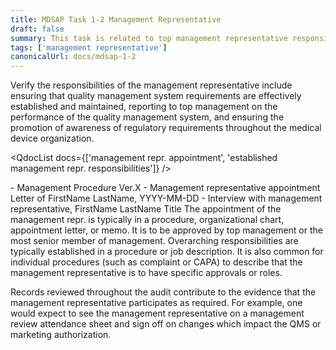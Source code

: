 ```yaml
---
title: MDSAP Task 1-2 Management Representative
draft: false
summary: This task is related to top management representative responsibilities.
tags: ['management representative']
canonicalUrl: docs/mdsap-1-2
---
```



<RegLang>
  Verify the responsibilities of the management representative include ensuring that quality
  management system requirements are effectively established and maintained, reporting to top
  management on the performance of the quality management system, and ensuring the promotion of
  awareness of regulatory requirements throughout the medical device organization.
</RegLang>

<QdocList
  docs={['management repr. appointment', 'established management repr. responsibilities']}
/>

<ReportLang>
  - Management Procedure Ver.X - Management representative appointment Letter of FirstName LastName,
  YYYY-MM-DD - Interview with management representative, FirstName LastName Title
</ReportLang>

<Subtask actionitem="Review the appointment of the management representative.">
  The appointment of the management repr. is typically in a procedure, organizational chart,
  appointment letter, or memo. It is to be approved by top management or the most senior member of
  management.
</Subtask>

<Subtask actionitem="Review established responsibilities and authorities of the management representative.">
Overarching responsibilities are typically established in a procedure or job description. It is also common for individual procedures (such as complaint or CAPA) to describe that the management representative is to have specific approvals or roles.

Records reviewed throughout the audit contribute to the evidence that the management representative participates as required. For example, one would expect to see the management representative on a management review attendance sheet and sign off on changes which impact the QMS or marketing authorization.

</Subtask>
